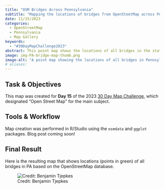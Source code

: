 ```yaml
---
title: "OSM Bridges Across Pennsylvania"
subtitle: "Mapping the locations of bridges from OpenSteetMap across Pennsylvania."
date: 11/15/2023
categories:
  - OpenStreetMap
  - Pennsylvania
  - Map Gallery
keywords:
  - "#30DayMapChallenge2023"
abstract: This point map shows the locations of all bridges in the state of Pennsylvania, according to OpenStreetMap.
image: img-PA-bridge-map-thumb.png
image-alt: "A point map showing the locations of all bridges in Pennsylvania."
# aliases:
---
```


## Task & Objectives

This map was created for **Day 15** of the 2023 [30 Day Map Challenge](https://30daymapchallenge.com/), which designated "Open Street Map" for the main subject.

## Tools & Workflow

Map creation was performed in R/Studio using the `osmdata` and `ggplot` packages. Blog post coming soon!

## Final Result

Here is the resulting map that shows locations (points in green) of all bridges in PA based on the OpenStreetMap database.

![Credit: Benjamin Tjepkes](img-PA-bridge-map.png)
